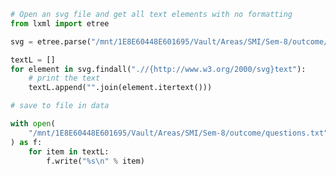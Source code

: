 ```python
# Open an svg file and get all text elements with no formatting
from lxml import etree

svg = etree.parse("/mnt/1E8E60448E601695/Vault/Areas/SMI/Sem-8/outcome/questions.svg")

textL = []
for element in svg.findall(".//{http://www.w3.org/2000/svg}text"):
    # print the text
    textL.append("".join(element.itertext()))

# save to file in data

with open(
    "/mnt/1E8E60448E601695/Vault/Areas/SMI/Sem-8/outcome/questions.txt", "w"
) as f:
    for item in textL:
        f.write("%s\n" % item)
```